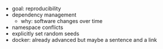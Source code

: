 - goal: reproducibility
- dependency management
  - why: software changes over time
- namespace conflicts
- explicitly set random seeds
- docker: already advanced but maybe a sentence and a link
